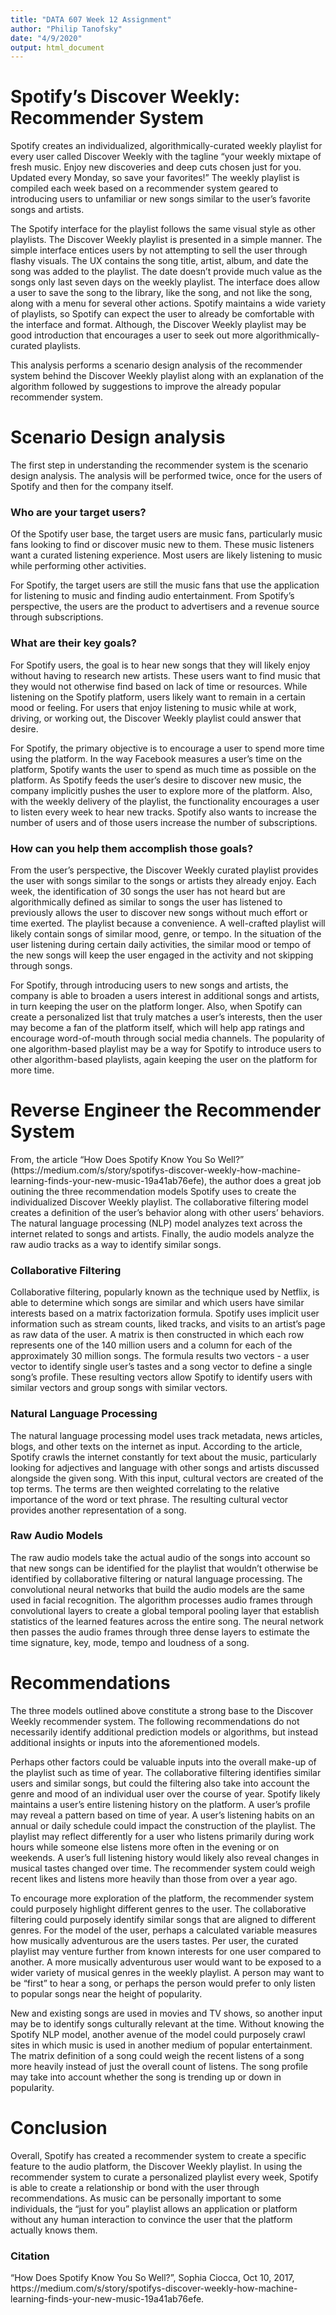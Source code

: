 ```yaml
---
title: "DATA 607 Week 12 Assignment"
author: "Philip Tanofsky"
date: "4/9/2020"
output: html_document
---
```


# Spotify's Discover Weekly: Recommender System

Spotify creates an individualized, algorithmically-curated weekly playlist for every user called Discover Weekly with the tagline "your weekly mixtape of fresh music. Enjoy new discoveries and deep cuts chosen just for you. Updated every Monday, so save your favorites!" The weekly playlist is compiled each week based on a recommender system geared to introducing users to unfamiliar or new songs similar to the user's favorite songs and artists.

The Spotify interface for the playlist follows the same visual style as other playlists. The Discover Weekly playlist is presented in a simple manner. The simple interface entices users by not attempting to sell the user through flashy visuals. The UX contains the song title, artist, album, and date the song was added to the playlist. The date doesn't provide much value as the songs only last seven days on the weekly playlist. The interface does allow a user to save the song to the library, like the song, and not like the song, along with a menu for several other actions. Spotify maintains a wide variety of playlists, so Spotify can expect the user to already be comfortable with the interface and format. Although, the Discover Weekly playlist may be good introduction that encourages a user to seek out more algorithmically-curated playlists.

This analysis performs a scenario design analysis of the recommender system behind the Discover Weekly playlist along with an explanation of the algorithm followed by suggestions to improve the already popular recommender system.

# Scenario Design analysis

The first step in understanding the recommender system is the scenario design analysis. The analysis will be performed twice, once for the users of Spotify and then for the company itself.

### Who are your target users?

Of the Spotify user base, the target users are music fans, particularly music fans looking to find or discover music new to them. These music listeners want a curated listening experience. Most users are likely listening to music while performing other activities.

For Spotify, the target users are still the music fans that use the application for listening to music and finding audio entertainment. From Spotify's perspective, the users are the product to advertisers and a revenue source through subscriptions.

### What are their key goals?

For Spotify users, the goal is to hear new songs that they will likely enjoy without having to research new artists. These users want to find music that they would not otherwise find based on lack of time or resources. While listening on the Spotify platform, users likely want to remain in a certain mood or feeling. For users that enjoy listening to music while at work, driving, or working out, the Discover Weekly playlist could answer that desire.

For Spotify, the primary objective is to encourage a user to spend more time using the platform. In the way Facebook measures a user's time on the platform, Spotify wants the user to spend as much time as possible on the platform. As Spotify feeds the user's desire to discover new music, the company implicitly pushes the user to explore more of the platform. Also, with the weekly delivery of the playlist, the functionality encourages a user to listen every week to hear new tracks. Spotify also wants to increase the number of users and of those users increase the number of subscriptions.

### How can you help them accomplish those goals?

From the user's perspective, the Discover Weekly curated playlist provides the user with songs similar to the songs or artists they already enjoy. Each week, the identification of 30 songs the user has not heard but are algorithmically defined as similar to songs the user has listened to previously allows the user to discover new songs without much effort or time exerted. The playlist because a convenience. A well-crafted playlist will likely contain songs of similar mood, genre, or tempo. In the situation of the user listening during certain daily activities, the similar mood or tempo of the new songs will keep the user engaged in the activity and not skipping through songs.

For Spotify, through introducing users to new songs and artists, the company is able to broaden a users interest in additional songs and artists, in turn keeping the user on the platform longer. Also, when Spotify can create a personalized list that truly matches a user's interests, then the user may become a fan of the platform itself, which will help app ratings and encourage word-of-mouth through social media channels. The popularity of one algorithm-based playlist may be a way for Spotify to introduce users to other algorithm-based playlists, again keeping the user on the platform for more time.

# Reverse Engineer the Recommender System

From, the article "How Does Spotify Know You So Well?" (https://medium.com/s/story/spotifys-discover-weekly-how-machine-learning-finds-your-new-music-19a41ab76efe), the author does a great job outining the three recommendation models Spotify uses to create the individualized Discover Weekly playlist. The collaborative filtering model creates a definition of the user's behavior along with other users' behaviors. The natural language processing (NLP) model analyzes text across the internet related to songs and artists. Finally, the audio models analyze the raw audio tracks as a way to identify similar songs. 

### Collaborative Filtering

Collaborative filtering, popularly known as the technique used by Netflix, is able to determine which songs are similar and which users have similar interests based on a matrix factorization formula. Spotify uses implicit user information such as stream counts, liked tracks, and visits to an artist's page as raw data of the user. A matrix is then constructed in which each row represents one of the 140 million users and a column for each of the approximately 30 million songs. The formula results two vectors - a user vector to identify single user's tastes and a song vector to define a single song's profile. These resulting vectors allow Spotify to identify users with similar vectors and group songs with similar vectors.

### Natural Language Processing

The natural language processing model uses track metadata, news articles, blogs, and other texts on the internet as input. According to the article, Spotify crawls the internet constantly for text about the music, particularly looking for adjectives and language with other songs and artists discussed alongside the given song. With this input, cultural vectors are created of the top terms. The terms are then weighted correlating to the relative importance of the word or text phrase. The resulting cultural vector provides another representation of a song.

### Raw Audio Models

The raw audio models take the actual audio of the songs into account so that new songs can be identified for the playlist that wouldn't otherwise be identified by collaborative filtering or natural language processing. The convolutional neural networks that build the audio models are the same used in facial recognition. The algorithm processes audio frames through convolutional layers to create a global temporal pooling layer that establish statistics of the learned features across the entire song. The neural network then passes the audio frames through three dense layers to estimate the time signature, key, mode, tempo and loudness of a song.

# Recommendations

The three models outlined above constitute a strong base to the Discover Weekly recommender system. The following recommendations do not necessarily identify additional prediction models or algorithms, but instead additional insights or inputs into the aforementioned models.

Perhaps other factors could be valuable inputs into the overall make-up of the playlist such as time of year. The collaborative filtering identifies similar users and similar songs, but could the filtering also take into account the genre and mood of an individual user over the course of year. Spotify likely maintains a user's entire listening history on the platform. A user's profile may reveal a pattern based on time of year. A user's listening habits on an annual or daily schedule could impact the construction of the playlist. The playlist may reflect differently for a user who listens primarily during work hours while someone else listens more often in the evening or on weekends. A user's full listening history would likely also reveal changes in musical tastes changed over time. The recommender system could weigh recent likes and listens more heavily than those from over a year ago.

To encourage more exploration of the platform, the recommender system could purposely highlight different genres to the user. The collaborative filtering could purposely identify similar songs that are aligned to different genres. For the model of the user, perhaps a calculated variable measures how musically adventurous are the users tastes. Per user, the curated playlist may venture further from known interests for one user compared to another. A more musically adventurous user would want to be exposed to a wider variety of musical genres in the weekly playlist. A person may want to be "first" to hear a song, or perhaps the person would prefer to only listen to popular songs near the height of popularity.

New and existing songs are used in movies and TV shows, so another input may be to identify songs culturally relevant at the time. Without knowing the Spotify NLP model, another avenue of the model could purposely crawl sites in which music is used in another medium of popular entertainment. The matrix definition of a song could weigh the recent listens of a song more heavily instead of just the overall count of listens. The song profile may take into account whether the song is trending up or down in popularity.

# Conclusion

Overall, Spotify has created a recommender system to create a specific feature to the audio platform, the Discover Weekly playlist. In using the recommender system to curate a personalized playlist every week, Spotify is able to create a relationship or bond with the user through recommendations. As music can be personally important to some individuals, the "just for you" playlist allows an application or platform without any human interaction to convince the user that the platform actually knows them. 

### Citation

"How Does Spotify Know You So Well?", Sophia Ciocca, Oct 10, 2017, https://medium.com/s/story/spotifys-discover-weekly-how-machine-learning-finds-your-new-music-19a41ab76efe.